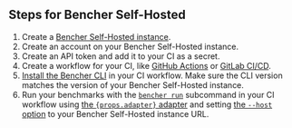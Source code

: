 ## Steps for Bencher Self-Hosted

1. Create a [Bencher Self-Hosted instance][bencher self hosted].
2. Create an account on your Bencher Self-Hosted instance.
3. Create an API token and add it to your CI as a secret.
4. Create a workflow for your CI, like [GitHub Actions][github actions] or [GitLab CI/CD][gitlab ci cd].
5. [Install the Bencher CLI][install bencher cli] in your CI workflow.
   Make sure the CLI version matches the version of your Bencher Self-Hosted instance.
6. Run your benchmarks with the
   <code><a href="/docs/explanation/bencher-run/">bencher run</a></code>
   subcommand in your CI workflow using
   <a href={props.url}>the <code>{props.adapter}</code> adapter</a>
   and setting [the `--host` option][host option] to your Bencher Self-Hosted instance URL.

[bencher self hosted]: /docs/explanation/bencher-self-hosted/
[bencher sign up]: /auth/signup/
[console users tokens add]: /console/users/tokens/add
[github actions]: /docs/how-to/github-actions/
[gitlab ci cd]: /docs/how-to/gitlab-ci-cd/
[install bencher cli]: /docs/how-to/install-cli/
[adapter rust_criterion]: /docs/explanation/adapters/#-rust-criterion
[host option]: /docs/explanation/bencher-run/#--host-url
